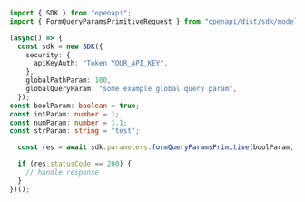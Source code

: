 ```typescript showLineNumbers copy filename="Form Query Params Primitive usage example"
import { SDK } from "openapi";
import { FormQueryParamsPrimitiveRequest } from "openapi/dist/sdk/models/operations";

(async() => {
  const sdk = new SDK({
    security: {
      apiKeyAuth: "Token YOUR_API_KEY",
    },
    globalPathParam: 100,
    globalQueryParam: "some example global query param",
  });
const boolParam: boolean = true;
const intParam: number = 1;
const numParam: number = 1.1;
const strParam: string = "test";

  const res = await sdk.parameters.formQueryParamsPrimitive(boolParam, intParam, numParam, strParam);

  if (res.statusCode == 200) {
    // handle response
  }
})();
```
